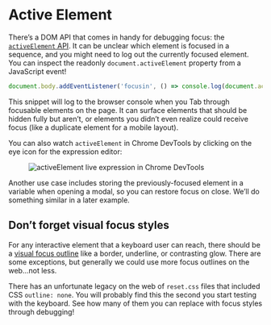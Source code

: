 # Active Element

There’s a DOM API that comes in handy for debugging focus: the [`activeElement` API](https://developer.mozilla.org/en-US/docs/Web/API/Document/activeElement). It can be unclear which element is focused in a sequence, and you might need to log out the currently focused element. You can inspect the readonly `document.activeElement` property from a JavaScript event!

```javascript
document.body.addEventListener('focusin', () => console.log(document.activeElement));
```

This snippet will log to the browser console when you Tab through focusable elements on the page. It can surface elements that should be hidden fully but aren’t, or elements you didn’t even realize could receive focus (like a duplicate element for a mobile layout).

You can also watch `activeElement` in Chrome DevTools by clicking on the eye icon for the expression editor:

<figure className="text-center">
    <img alt="activeElement live expression in Chrome DevTools" src="/activeElement.jpg" className="block mx-auto my-4" />
</figure>

Another use case includes storing the previously-focused element in a variable when opening a modal, so you can restore focus on close. We’ll do something similar in a later example.

## Don’t forget visual focus styles

For any interactive element that a keyboard user can reach, there should be a [visual focus outline](https://www.w3.org/WAI/WCAG21/Understanding/focus-visible.html) like a border, underline, or contrasting glow. There are some exceptions, but generally we could use more focus outlines on the web...not less.

There has an unfortunate legacy on the web of `reset.css` files that included CSS `outline: none`. You will probably find this the second you start testing with the keyboard. See how many of them you can replace with focus styles through debugging!
